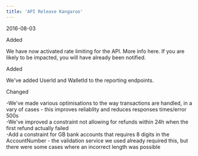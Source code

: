 ```yaml
---  
title: 'API Release Kangaroo'  
---  
```

<span class="date">2016-08-03</span>  
  
  
<div class="pill pill-green">Added</div>  
  

We have now activated rate limiting for the API. More info here. If you are likely to be impacted, you will have already been notified.  
<div class="pill pill-green">Added</div>  
  

We've added UserId and WalletId to the reporting endpoints.  
<div class="pill pill-purple">Changed</div>  
  
-We've made various optimisations to the way transactions are handled, in a vary of cases - this improves reliablity and reduces responses times/error 500s  
-We've improved a constraint not allowing for refunds within 24h when the first refund actually failed  
-Add a constraint for GB bank accounts that requires 8 digits in the AccountNumber - the validation service we used already required this, but there were some cases where an incorrect length was possible